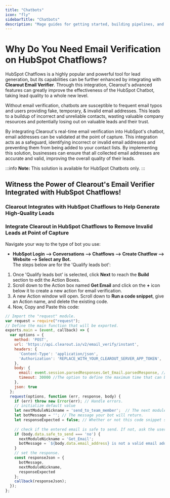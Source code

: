 ```yaml
---
title: "Chatbots"
icon: "fly"
sidebarTitle: "Chatbots"
description: "Mage guides for getting started, building pipelines, and more."
---
```


# Why Do You Need Email Verification on HubSpot Chatflows?

HubSpot Chatflows is a highly popular and powerful tool for lead generation, but its capabilities can be further enhanced by integrating with **Clearout Email Verifier**. Through this integration, Clearout's advanced features can greatly improve the effectiveness of the HubSpot Chatbot, taking lead quality to a whole new level.

Without email verification, chatbots are susceptible to frequent email typos and users providing fake, temporary, & invalid email addresses. This leads to a buildup of incorrect and unreliable contacts, wasting valuable company resources and potentially losing out on valuable leads and their trust.

By integrating Clearout's real-time email verification into HubSpot's chatbot, email addresses can be validated at the point of capture. This integration acts as a safeguard, identifying incorrect or invalid email addresses and preventing them from being added to your contact lists. By implementing this solution, businesses can ensure that all collected email addresses are accurate and valid, improving the overall quality of their leads.

:::info
**Note:** This solution is available for HubSpot Chatbots only.
:::

## Witness the Power of Clearout's Email Verifier Integrated with HubSpot Chatflows!

### Clearout Integrates with HubSpot Chatflows to Help Generate High-Quality Leads

### Integrate Clearout in HubSpot Chatflows to Remove Invalid Leads at Point of Capture

Navigate your way to the type of bot you use:
- **HubSpot Login --> Conversations --> Chatflows --> Create Chatflow --> Website --> Select any Bot.**  
  The steps below are for the 'Qualify leads bot':

1. Once 'Qualify leads bot' is selected, click **Next** to reach the **Build** section to edit the Action Boxes.
2. Scroll down to the Action box named **Get Email** and click on the **+** icon below it to create a new action for email verification.
3. A new Action window will open. Scroll down to **Run a code snippet**, give an Action name, and delete the existing code.
4. Now, Copy and Paste this code:

```js
// Import the "request" module.
var request = require("request");
// Define the main function that will be exported.
exports.main = (event, callback) => {
  var options = {
    method: 'POST',
    url: 'https://api.clearout.io/v2/email_verify/instant',
    headers: {
      'Content-Type': 'application/json',
      'Authorization': 'REPLACE_WITH_YOUR_CLEAROUT_SERVER_APP_TOKEN',   // Add authorization token (API key).
    },
    body: {
      email: event.session.parsedResponses.Get_Email.parsedResponse, // Get the email address from the event object.
      timeout: 30000 //The option to define the maximum time that can be used for verifying the status of the given email address.
    },
    json: true
  };
  request(options, function (err, response, body) {
    if (err) throw new Error(err); // Handle errors.
    // initialize default value 
    let nextModuleNickname = 'send_to_team_member';  // The next module your bot will go to.
    let botMessage = ''; // The message your bot will return.
    let responseExpected = false; // Whether or not this code snippet should be executed again with the next user input.
    
    // check if the entered email is safe to send. If not, ask the user to re-enter the email.
    if (body.data.safe_to_send === 'no') {
      nextModuleNickname = 'Get_Email';
      botMessage = `${body.data.email_address} is not a valid email address.`;
    }
    // set the response.
    const responseJson = {
      botMessage,  
      nextModuleNickname,
      responseExpected
    };
    callback(responseJson);
  });
};
